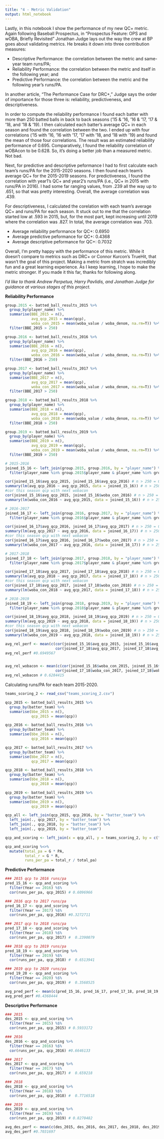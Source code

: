 ```yaml
---
title: "4 - Metric Validation"
output: html_notebook
---
```


Lastly, in this notebook I show the performance of my new QC+ metric. Again following Baseball Prospectus, in "Prospectus Feature: OPS and wOBA, Briefly Revisited" Jonathan Judge lays out the way the crew at BP goes about validating metrics. He breaks it down into three contribution measures:

* Descriptive Performance: the correlation between the metric and same-year team runs/PA;
* Reliability Performance: the correlation between the metric and itself in the following year; and
* Predictive Performance: the correlation between the metric and the following year’s runs/PA.

In another article, "The Performance Case for DRC+," Judge says the order of importance for those three is: reliability, predictiveness, and descriptiveness. 

In order to compute the reliability performance I found each batter with more than 250 batted balls in back to back seasons ('15 & '16, '16 & '17, '17 & '18, and '18 & '19). I then calculated each batter's average QC+ in each season and found the correlation between the two. I ended up with four correlations ('15 with '16, '16 with '17, '17 with '18, and '18 with '19) and found the mean of those four correlations. The result was an estimated reliability performance of 0.695. Comparatively, I found the reliability correlation of wOBAcon to be 0.628. So, it's doing a better job than a measured metric. Not bad.

Next, for predictive and descriptive peformance I had to first calculate each team's runs/PA for the 2015-2020 seasons. I then found each team's average QC+ for the 2015-2019 seasons. For predictiveness, I found the correlation with year1's QC+ and year2's runs/PA (i.e., QC+ in 2015 with runs/PA in 2016). I had some far ranging values, from .239 all the way up to .651, so that was pretty interesting. Overall, the average correlation was .439. 

For descriptiveness, I calculated the corelation with each team's average QC+ and runs/PA for each season. It stuck out to me that the correlation started low at .593 in 2015, but, for the most part, kept increasing until 2019 where the correlation was .827. In total, the average correlation was .703.

* Average reliability performance for QC+: 0.6950
* Average predictive peformance for QC+: 0.4368
* Average descriptive peformance for QC+: 0.7032

Overall, I'm pretty happy with the performance of this metric. While it doesn't compare to metrics such as DRC+ or Connor Kurcon's TrueHit, that wasn't the goal of this project. Making a metric from stratch was incredibly fun and a great learning experience. As I keep learning, I hope to make the metric stronger. If you made it this far, thanks for following along. 

*I'd like to thank Andrew Perpetua, Harry Pavlidis, and Jonathan Judge for guidance at various stages of this project.*

**Reliability Performance**
```r
group.2015 <- batted_ball_results_2015 %>%
  group_by(player_name) %>%
  summarise(BBE_2015 = n(),
            avg_qcp_2015 = mean(qcp),
            woba_con_2015 = mean(woba_value / woba_denom, na.rm=T)) %>%
  filter(BBE_2015 > 250)

group.2016 <- batted_ball_results_2016 %>%
  group_by(player_name) %>%
  summarise(BBE_2016 = n(),
            avg_qcp_2016 = mean(qcp),
            woba_con_2016 = mean(woba_value / woba_denom, na.rm=T)) %>%
  filter(BBE_2016 > 250)

group.2017 <- batted_ball_results_2017 %>%
  group_by(player_name) %>%
  summarise(BBE_2017 = n(),
            avg_qcp_2017 = mean(qcp),
            woba_con_2017 = mean(woba_value / woba_denom, na.rm=T)) %>%
  filter(BBE_2017 > 250)

group.2018 <- batted_ball_results_2018 %>%
  group_by(player_name) %>%
  summarise(BBE_2018 = n(),
            avg_qcp_2018 = mean(qcp),
            woba_con_2018 = mean(woba_value / woba_denom, na.rm=T)) %>%
  filter(BBE_2018 > 250)

group.2019 <- batted_ball_results_2019 %>%
  group_by(player_name) %>%
  summarise(BBE_2019 = n(),
            avg_qcp_2019 = mean(qcp),
            woba_con_2019 = mean(woba_value / woba_denom, na.rm=T)) %>%
  filter(BBE_2019 > 250)

# 2015-2016
joined_15_16 <- left_join(group.2015, group.2016, by = "player_name") %>%
  filter(player_name %in% group.2015$player_name & player_name %in% group.2016$player_name)

cor(joined_15_16$avg_qcp_2015, joined_15_16$avg_qcp_2016) # n > 250 = 0.7783435 ##########################################
summary(lm(avg_qcp_2016 ~ avg_qcp_2015, data = joined_15_16)) # n > 250 =  0.6058
#cor this season qcp with next wobacon
cor(joined_15_16$avg_qcp_2015, joined_15_16$woba_con_2016) # n > 250 =  0.7238685
summary(lm(woba_con_2016 ~ avg_qcp_2015, data = joined_15_16)) # n > 250, R^2 = 0.524

# 2016-2017
joined_16_17 <- left_join(group.2016, group.2017, by = "player_name") %>%
  filter(player_name %in% group.2016$player_name & player_name %in% group.2017$player_name)

cor(joined_16_17$avg_qcp_2016, joined_16_17$avg_qcp_2017) # n > 250 = 0.5735659 ##########################################
summary(lm(avg_qcp_2017 ~ avg_qcp_2016, data = joined_16_17)) # n > 250 =  0.329
#cor this season qcp with next wobacon
cor(joined_16_17$avg_qcp_2016, joined_16_17$woba_con_2017) # n > 250 =  0.455185
summary(lm(woba_con_2017 ~ avg_qcp_2016, data = joined_16_17)) # n > 250, R^2 = 0.2072

# 2017-2018
joined_17_18 <- left_join(group.2017, group.2018, by = "player_name") %>%
  filter(player_name %in% group.2017$player_name & player_name %in% group.2018$player_name)

cor(joined_17_18$avg_qcp_2017, joined_17_18$avg_qcp_2018) # n > 250 = 0.7253101 ##########################################
summary(lm(avg_qcp_2018 ~ avg_qcp_2017, data = joined_17_18)) # n > 250 =  0.5261
#cor this season qcp with next wobacon
cor(joined_17_18$avg_qcp_2017, joined_17_18$woba_con_2018) # n > 250 =  0.6887269
summary(lm(woba_con_2018 ~ avg_qcp_2017, data = joined_17_18)) # n > 250, R^2 = 0.4743

# 2018-2019
joined_18_19 <- left_join(group.2018, group.2019, by = "player_name") %>%
  filter(player_name %in% group.2018$player_name & player_name %in% group.2019$player_name)

cor(joined_18_19$avg_qcp_2018, joined_18_19$avg_qcp_2019) # n > 250 = 0.7026071 ##########################################
summary(lm(avg_qcp_2019 ~ avg_qcp_2018, data = joined_18_19)) # n > 250 =  0.4937
#cor this season qcp with next wobacon
cor(joined_18_19$avg_qcp_2018, joined_18_19$woba_con_2019) # n > 250 =  0.6328501
summary(lm(woba_con_2019 ~ avg_qcp_2018, data = joined_18_19)) # n > 250, R^2 = 0.4005

avg_rel_perf <- mean(c(cor(joined_15_16$avg_qcp_2015, joined_15_16$avg_qcp_2016), cor(joined_16_17$avg_qcp_2016, joined_16_17$avg_qcp_2017), 
                       cor(joined_17_18$avg_qcp_2017, joined_17_18$avg_qcp_2018), cor(joined_18_19$avg_qcp_2018, joined_18_19$avg_qcp_2019)))
avg_rel_perf #0.6949567


avg_rel_wobacon <- mean(c(cor(joined_15_16$woba_con_2015, joined_15_16$woba_con_2016), cor(joined_16_17$woba_con_2016, joined_16_17$woba_con_2017), 
                       cor(joined_17_18$woba_con_2017, joined_17_18$woba_con_2018), cor(joined_18_19$woba_con_2018, joined_18_19$woba_con_2019)))
avg_rel_wobacon # 0.6284415
```

Calculating runs/PA for each team 2015-2020.
```r
teams_scoring_2 <- read_csv("teams_scoring_2.csv")

qcp_2015 <- batted_ball_results_2015 %>%
  group_by(batter_team) %>%
  summarise(bbe_2015 = n(),
            qcp_2015 = mean(qcp))

qcp_2016 <- batted_ball_results_2016 %>%
  group_by(batter_team) %>%
  summarise(bbe_2016 = n(),
            qcp_2016 = mean(qcp))

qcp_2017 <- batted_ball_results_2017 %>%
  group_by(batter_team) %>%
  summarise(bbe_2017 = n(),
            qcp_2017 = mean(qcp))

qcp_2018 <- batted_ball_results_2018 %>%
  group_by(batter_team) %>%
  summarise(bbe_2018 = n(),
            qcp_2018 = mean(qcp))

qcp_2019 <- batted_ball_results_2019 %>%
  group_by(batter_team) %>%
  summarise(bbe_2019 = n(),
            qcp_2019 = mean(qcp))

qcp_all <- left_join(qcp_2015, qcp_2016, by = "batter_team") %>%
  left_join(., qcp_2017, by = "batter_team") %>%
  left_join(., qcp_2018, by = "batter_team") %>%
  left_join(., qcp_2019, by = "batter_team")

qcp_and_scoring <- left_join(x = qcp_all, y = teams_scoring_2, by = c("batter_team" = "Team"))

qcp_and_scoring %<>%
  mutate(total_pa = G * PA,
         total_r = G * R,
         runs_per_pa = total_r / total_pa)

```

**Predictive Performance**
```r
### 2015 qcp to 2016 runs/pa
pred_15_16 <- qcp_and_scoring %>%
  filter(Year == 2016) %$%
  cor(runs_per_pa, qcp_2015) # 0.6096966

### 2016 qcp to 2017 runs/pa
pred_16_17 <- qcp_and_scoring %>%
  filter(Year == 2017) %$%
  cor(runs_per_pa, qcp_2016) #0.3272711

### 2017 qcp to 2018 runs/pa
pred_17_18 <- qcp_and_scoring %>%
  filter(Year == 2018) %$%
  cor(runs_per_pa, qcp_2017) #  0.2390079

### 2018 qcp to 2019 runs/pa
pred_18_19 <- qcp_and_scoring %>%
  filter(Year == 2019) %$%
  cor(runs_per_pa, qcp_2018) #  0.6513941

### 2019 qcp to 2020 runs/pa
pred_19_20 <- qcp_and_scoring %>%
  filter(Year == 2020) %$%
  cor(runs_per_pa, qcp_2019) #  0.3568525

avg_pred_perf <- mean(c(pred_15_16, pred_16_17, pred_17_18, pred_18_19, pred_19_20))
avg_pred_perf #0.4368444
```

**Descriptive Performance**
```r
### 2015
des_2015 <- qcp_and_scoring %>%
  filter(Year == 2015) %$%
  cor(runs_per_pa, qcp_2015) # 0.5933172

### 2016
des_2016 <- qcp_and_scoring %>%
  filter(Year == 2016) %$%
  cor(runs_per_pa, qcp_2016) #0.6646133

### 2017
des_2017 <- qcp_and_scoring %>%
  filter(Year == 2017) %$%
  cor(runs_per_pa, qcp_2017) #  0.659218

### 2018
des_2018 <- qcp_and_scoring %>%
  filter(Year == 2018) %$%
  cor(runs_per_pa, qcp_2018) #  0.7716518

### 2019
des_2019 <- qcp_and_scoring %>%
  filter(Year == 2019) %$%
  cor(runs_per_pa, qcp_2019) # 0.8270482

avg_des_perf <- mean(c(des_2015, des_2016, des_2017, des_2018, des_2019))
avg_des_perf #0.7031697
```
